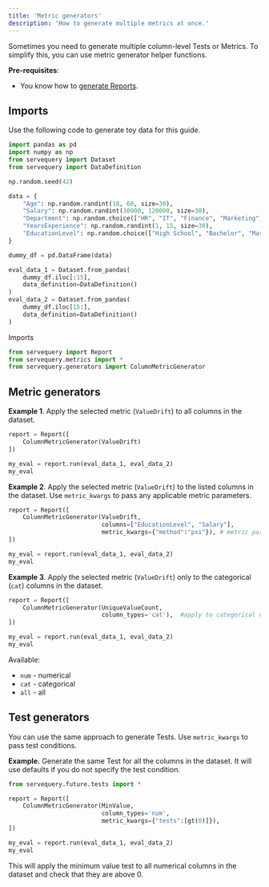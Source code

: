 ```yaml
---
title: 'Metric generators'
description: 'How to generate multiple metrics at once.'
---
```


Sometimes you need to generate multiple column-level Tests or Metrics. To simplify this, you can use metric generator helper functions.

**Pre-requisites**:

* You know how to [generate Reports](/docs/library/report).

## Imports

<Accordion title="Generate data" defaultOpen={false}>
Use the following code to generate toy data for this guide.

```python
import pandas as pd
import numpy as np
from servequery import Dataset
from servequery import DataDefinition

np.random.seed(42)

data = {
    "Age": np.random.randint(18, 60, size=30),
    "Salary": np.random.randint(30000, 120000, size=30),
    "Department": np.random.choice(["HR", "IT", "Finance", "Marketing", "Operations"], size=30),
    "YearsExperience": np.random.randint(1, 15, size=30),  
    "EducationLevel": np.random.choice(["High School", "Bachelor", "Master", "PhD"], size=30)  
}

dummy_df = pd.DataFrame(data)

eval_data_1 = Dataset.from_pandas(
    dummy_df.iloc[:15],
    data_definition=DataDefinition()
)
eval_data_2 = Dataset.from_pandas(
    dummy_df.iloc[15:],
    data_definition=DataDefinition()
)
```
</Accordion>

Imports

```python
from servequery import Report
from servequery.metrics import *
from servequery.generators import ColumnMetricGenerator
```

## Metric generators

**Example 1**. Apply the selected metric (`ValueDrift`) to all columns in the dataset. 

```python
report = Report([
    ColumnMetricGenerator(ValueDrift)
])

my_eval = report.run(eval_data_1, eval_data_2)
my_eval
```

**Example 2**. Apply the selected metric (`ValueDrift`) to the listed columns in the dataset. Use `metric_kwargs` to pass any applicable metric parameters.

```python
report = Report([
    ColumnMetricGenerator(ValueDrift, 
                          columns=["EducationLevel", "Salary"],
                          metric_kwargs={"method":"psi"}), # metric parameters
])

my_eval = report.run(eval_data_1, eval_data_2)
my_eval
```

**Example 3**. Apply the selected metric (`ValueDrift`) only to the categorical (`cat`) columns in the dataset.

```python
report = Report([
    ColumnMetricGenerator(UniqueValueCount, 
                          column_types='cat'),  #apply to categorical columns only 
])

my_eval = report.run(eval_data_1, eval_data_2)
my_eval
```

Available: 
* `num` - numerical
* `cat` - categorical
* `all` - all 

## Test generators

You can use the same approach to generate Tests. Use `metric_kwargs` to pass test conditions.

**Example.** Generate the same Test for all the columns in the dataset. It will use defaults if you do not specify the test condition.

```python
from servequery.future.tests import *

report = Report([
    ColumnMetricGenerator(MinValue, 
                          column_types='num',
                          metric_kwargs={"tests":[gt(0)]}), 
])

my_eval = report.run(eval_data_1, eval_data_2)
my_eval
```

This will apply the minimum value test to all numerical columns in the dataset and check that they are above 0.